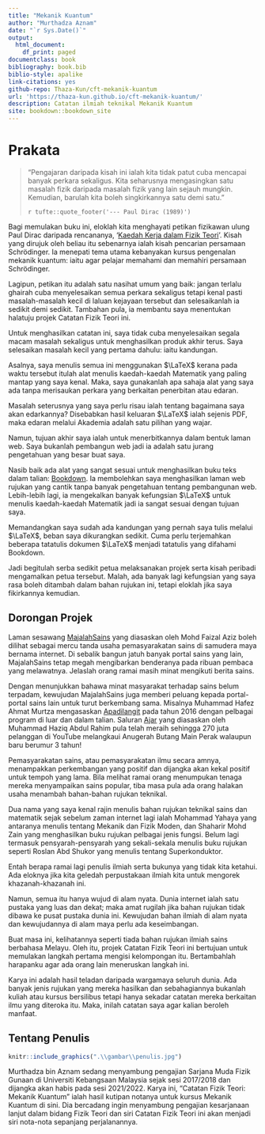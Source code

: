 ```yaml
--- 
title: "Mekanik Kuantum"
author: "Murthadza Aznam"
date: "`r Sys.Date()`"
output:
  html_document:
    df_print: paged
documentclass: book
bibliography: book.bib
biblio-style: apalike
link-citations: yes
github-repo: Thaza-Kun/cft-mekanik-kuantum
url: 'https://thaza-kun.github.io/cft-mekanik-kuantum/'
description: Catatan ilmiah teknikal Mekanik Kuantum
site: bookdown::bookdown_site
---
```


# Prakata {-}

> "Pengajaran daripada kisah ini ialah kita tidak patut cuba mencapai banyak perkara sekaligus. Kita seharusnya mengasingkan satu masalah fizik daripada masalah fizik yang lain sejauh mungkin. Kemudian, barulah kita boleh singkirkannya satu demi satu."
>
>`r tufte::quote_footer('--- Paul Dirac (1989)')`

Bagi memulakan buku ini, eloklah kita menghayati petikan fizikawan ulung Paul Dirac daripada rencananya, '[Kaedah Kerja dalam Fizik Teori](https://fizikkini.com/kaedah-kerja-dalam-fizik-teori-bahagian-i/)'. Kisah yang dirujuk oleh beliau itu sebenarnya ialah kisah pencarian persamaan Schr&ouml;dinger. Ia menepati tema utama kebanyakan kursus pengenalan mekanik kuantum: iaitu agar pelajar memahami dan memahiri persamaan Schr&ouml;dinger.

Lagipun, petikan itu adalah satu nasihat umum yang baik: jangan terlalu ghairah cuba menyelesaikan semua perkara sekaligus tetapi kenal pasti masalah-masalah kecil di laluan kejayaan tersebut dan selesaikanlah ia sedikit demi sedikit. Tambahan pula, ia membantu saya menentukan halatuju projek Catatan Fizik Teori ini.

Untuk menghasilkan catatan ini, saya tidak cuba menyelesaikan segala macam masalah sekaligus untuk menghasilkan produk akhir terus. Saya selesaikan masalah kecil yang pertama dahulu: iaitu kandungan.

Asalnya, saya menulis semua ini menggunakan $\LaTeX$ kerana pada waktu tersebut itulah alat menulis kaedah-kaedah Matematik yang paling mantap yang saya kenal. Maka, saya gunakanlah apa sahaja alat yang saya ada tanpa merisaukan perkara yang berkaitan penerbitan atau edaran.

Masalah seterusnya yang saya perlu risau ialah tentang bagaimana saya akan edarkannya? Disebabkan hasil keluaran $\LaTeX$ ialah sejenis PDF, maka edaran melalui Akademia adalah satu pilihan yang wajar.

Namun, tujuan akhir saya ialah untuk menerbitkannya dalam bentuk laman web. Saya bukanlah pembangun web jadi ia adalah satu jurang pengetahuan yang besar buat saya.

Nasib baik ada alat yang sangat sesuai untuk menghasilkan buku teks dalam talian: [Bookdown](www.bookdown.org). Ia membolehkan saya menghasilkan laman web rujukan yang cantik tanpa banyak pengetahuan tentang pembangunan web. Lebih-lebih lagi, ia mengekalkan banyak kefungsian $\LaTeX$ untuk menulis kaedah-kaedah Matematik jadi ia sangat sesuai dengan tujuan saya.

Memandangkan saya sudah ada kandungan yang pernah saya tulis melalui $\LaTeX$, beban saya dikurangkan sedikit. Cuma perlu terjemahkan beberapa tatatulis dokumen $\LaTeX$ menjadi tatatulis yang difahami Bookdown.

Jadi begitulah serba sedikit petua melaksanakan projek serta kisah peribadi mengamalkan petua tersebut. Malah, ada banyak lagi kefungsian yang saya rasa boleh ditambah dalam bahan rujukan ini, tetapi eloklah jika saya fikirkannya kemudian.

## Dorongan Projek {-}

Laman sesawang [MajalahSains](www.majalahsains.com) yang diasaskan oleh Mohd Faizal Aziz boleh dilihat sebagai mercu tanda usaha pemasyarakatan sains di samudera maya bernama internet. Di sebalik bangun jatuh banyak portal sains yang lain, MajalahSains tetap megah mengibarkan benderanya pada ribuan pembaca yang melawatnya. Jelaslah orang ramai masih minat mengikuti berita sains.

Dengan menunjukkan bahawa minat masyarakat terhadap sains belum terpadam, kewujudan MajalahSains juga memberi peluang kepada portal-portal sains lain untuk turut berkembang sama. Misalnya Muhammad Hafez Ahmat Murtza mengasaskan [Apadilangit](https://apadilangit.com/) pada tahun 2016 dengan pelbagai program di luar dan dalam talian. Saluran [Ajar](https://www.youtube.com/c/AjarMalaysia) yang diasaskan oleh Muhammad Haziq Abdul Rahim pula telah meraih sehingga 270 juta pelanggan di YouTube melangkaui Anugerah Butang Main Perak walaupun baru berumur 3 tahun!

Pemasyarakatan sains, atau pemasyarakatan ilmu secara amnya, menampakkan perkembangan yang positif dan dijangka akan kekal positif untuk tempoh yang lama. Bila melihat ramai orang menumpukan tenaga mereka menyampaikan sains popular, tiba masa pula ada orang halakan usaha menambah bahan-bahan rujukan teknikal.

Dua nama yang saya kenal rajin menulis bahan rujukan teknikal sains dan matematik sejak sebelum zaman internet lagi ialah Mohammad Yahaya yang antaranya menulis tentang Mekanik dan Fizik Moden, dan Shaharir Mohd Zain yang menghasilkan buku rujukan pelbagai jenis fungsi. Belum lagi termasuk pensyarah-pensyarah yang sekali-sekala menulis buku rujukan seperti Roslan Abd Shukor yang menulis tentang Superkonduktor.

Entah berapa ramai lagi penulis ilmiah serta bukunya yang tidak kita ketahui. Ada eloknya jika kita geledah perpustakaan ilmiah kita untuk mengorek khazanah-khazanah ini.

Namun, semua itu hanya wujud di alam nyata. Dunia internet ialah satu pustaka yang luas dan dekat; maka amat rugilah jika bahan rujukan tidak dibawa ke pusat pustaka dunia ini. Kewujudan bahan ilmiah di alam nyata dan kewujudannya di alam maya perlu ada keseimbangan.

Buat masa ini, kelihatannya seperti tiada bahan rujukan ilmiah sains berbahasa Melayu. Oleh itu, projek Catatan Fizik Teori ini bertujuan untuk memulakan langkah pertama mengisi kelompongan itu. Bertambahlah harapanku agar ada orang lain meneruskan langkah ini.

Karya ini adalah hasil teladan daripada wargamaya seluruh dunia. Ada banyak jenis rujukan yang mereka hasilkan dan sebahagiannya bukanlah kuliah atau kursus bersilibus tetapi hanya sekadar catatan mereka berkaitan ilmu yang diteroka itu. Maka, inilah catatan saya agar kalian beroleh manfaat.

## Tentang Penulis {-}

```r
knitr::include_graphics(".\\gambar\\penulis.jpg")
```

Murthadza bin Aznam sedang menyambung pengajian Sarjana Muda Fizik Gunaan di Universiti Kebangsaan Malaysia sejak sesi 2017/2018 dan dijangka akan habis pada sesi 2021/2022. Karya ini, "Catatan Fizik Teori: Mekanik Kuantum" ialah hasil kutipan notanya untuk kursus Mekanik Kuantum di sini. Dia bercadang ingin menyambung pengajian kesarjanaan lanjut dalam bidang Fizik Teori dan siri Catatan Fizik Teori ini akan menjadi siri nota-nota sepanjang perjalanannya.